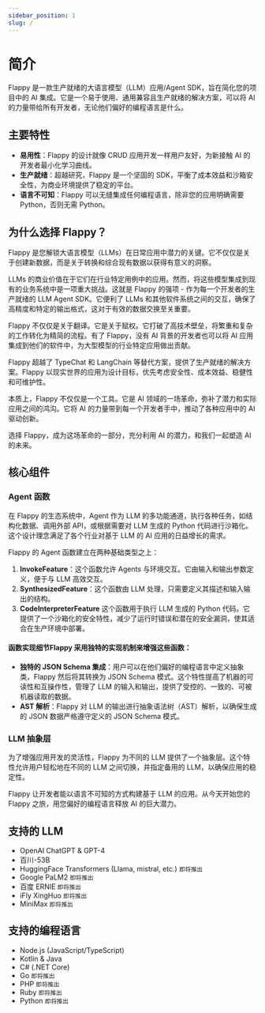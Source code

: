 ```yaml
---
sidebar_position: 1
slug: /
---
```


# 简介

Flappy 是一款生产就绪的大语言模型（LLM）应用/Agent SDK，旨在简化您的项目中的 AI 集成。它是一个易于使用、通用兼容且生产就绪的解决方案，可以将 AI 的力量带给所有开发者，无论他们偏好的编程语言是什么。

## 主要特性

- **易用性**：Flappy 的设计就像 CRUD 应用开发一样用户友好，为新接触 AI 的开发者最小化学习曲线。
- **生产就绪**：超越研究，Flappy 是一个坚固的 SDK，平衡了成本效益和沙箱安全性，为商业环境提供了稳定的平台。
- **语言不可知**：Flappy 可以无缝集成任何编程语言，除非您的应用明确需要 Python，否则无需 Python。

## 为什么选择 Flappy？

Flappy 是您解锁大语言模型（LLMs）在日常应用中潜力的关键。它不仅仅是关于创建新数据，而是关于转换和综合现有数据以获得有意义的洞察。

LLMs 的商业价值在于它们在行业特定用例中的应用。然而，将这些模型集成到现有的业务系统中是一项重大挑战。这就是 Flappy 的强项 - 作为每一个开发者的生产就绪的 LLM Agent SDK。它便利了 LLMs 和其他软件系统之间的交互，确保了高精度和特定的输出格式，这对于有效的数据交换至关重要。

Flappy 不仅仅是关于翻译。它是关于赋权。它打破了高技术壁垒，将繁重和复杂的工作转化为精简的流程。有了 Flappy，没有 AI 背景的开发者也可以将 AI 应用集成到他们的软件中，为大型模型的行业特定应用做出贡献。

Flappy 超越了 TypeChat 和 LangChain 等替代方案，提供了生产就绪的解决方案。Flappy 以现实世界的应用为设计目标，优先考虑安全性、成本效益、稳健性和可维护性。

本质上，Flappy 不仅仅是一个工具。它是 AI 领域的一场革命，弥补了潜力和实际应用之间的鸿沟。它将 AI 的力量带到每一个开发者手中，推动了各种应用中的 AI 驱动创新。

选择 Flappy，成为这场革命的一部分，充分利用 AI 的潜力，和我们一起塑造 AI 的未来。

## 核心组件

### Agent 函数

在 Flappy 的生态系统中，Agent 作为 LLM 的多功能通道，执行各种任务，如结构化数据、调用外部 API，或根据需要对 LLM 生成的 Python 代码进行沙箱化。这个设计理念满足了各个行业对基于 LLM 的 AI 应用的日益增长的需求。

Flappy 的 Agent 函数建立在两种基础类型之上：

1. **InvokeFeature**：这个函数允许 Agents 与环境交互。它由输入和输出参数定义，便于与 LLM 高效交互。
2. **SynthesizedFeature**：这个函数由 LLM 处理，只需要定义其描述和输入输出的结构。
3. **CodeInterpreterFeature** 这个函数用于执行 LLM 生成的 Python 代码。它提供了一个沙箱化的安全特性，减少了运行时错误和潜在的安全漏洞，使其适合在生产环境中部署。

#### 函数实现细节Flappy 采用独特的实现机制来增强这些函数：

- **独特的 JSON Schema 集成**：用户可以在他们偏好的编程语言中定义抽象类，Flappy 然后将其转换为 JSON Schema 模式。这个特性提高了机器的可读性和互操作性，管理了 LLM 的输入和输出，提供了受控的、一致的、可被机器读取的数据。
- **AST 解析**：Flappy 对 LLM 的输出进行抽象语法树（AST）解析，以确保生成的 JSON 数据严格遵守定义的 JSON Schema 模式。

### LLM 抽象层

为了增强应用开发的灵活性，Flappy 为不同的 LLM 提供了一个抽象层。这个特性允许用户轻松地在不同的 LLM 之间切换，并指定备用的 LLM，以确保应用的稳定性。

Flappy 让开发者能以语言不可知的方式构建基于 LLM 的应用。从今天开始您的 Flappy 之旅，用您偏好的编程语言释放 AI 的巨大潜力。

## 支持的 LLM

- OpenAI ChatGPT & GPT-4
- 百川-53B
- HuggingFace Transformers (Llama, mistral, etc.) `即将推出`
- Google PaLM2 `即将推出`
- 百度 ERNIE `即将推出`
- iFly XingHuo `即将推出`
- MiniMax `即将推出`

## 支持的编程语言

- Node.js (JavaScript/TypeScript)
- Kotlin & Java
- C# (.NET Core)
- Go `即将推出`
- PHP `即将推出`
- Ruby `即将推出`
- Python `即将推出`
